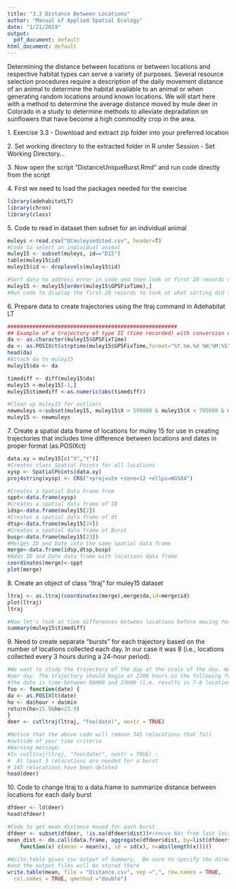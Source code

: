 ---
title: "3.3 Distance Between Locations"
author: "Manual of Applied Spatial Ecology"
date: "1/21/2019"
output: 
  pdf_document: default
html_document: default
---
Determining the distance between locations or between locations and respective habitat types can serve a variety of purposes. Several resource selection procedures require a description of the daily movement distance of an animal to determine the habitat available to an animal or when generating random locations around known locations. We will start here with a method to determine the average distance moved by mule deer in Colorado in a study to determine methods to alleviate depradation on sunflowers that have become a high commodity crop in the area.

1\. Exercise 3.3 - Download and extract zip folder into your preferred location

2\. Set working directory to the extracted folder in R under Session - Set Working Directory...

3\. Now open the script "DistanceUniqueBurst.Rmd" and run code directly from the script

4\. First we need to load the packages needed for the exercise
```{r warning=FALSE,message=FALSE}
library(adehabitatLT)
library(chron)
library(class)
```
5\. Code to read in dataset then subset for an individual animal
```{r}
muleys <-read.csv("DCmuleysedited.csv", header=T)
#Code to select an individual animal
muley15 <- subset(muleys, id=="D15")
table(muley15$id)
muley15$id <- droplevels(muley15$id)

#Sort data to address error in code and then look at first 20 records of data to confirm
muley15 <- muley15[order(muley15$GPSFixTime),]
#Run code to display the first 20 records to look at what sorting did to data

```
6\. Prepare data to create trajectories using the ltraj command in Adehabitat LT
```{r}
######################################################
## Example of a trajectory of type II (time recorded) with conversion of the date to the format POSIX that nNeeds to be done to get proper digits of date into R then POSIXct uses library(chron)
da <- as.character(muley15$GPSFixTime)
da <- as.POSIXct(strptime(muley15$GPSFixTime,format="%Y.%m.%d %H:%M:%S"))
head(da)
#Attach da to muley15
muley15$da <- da

timediff <- diff(muley15$da)
muley15 <-muley15[-1,]
muley15$timediff <-as.numeric(abs(timediff)) 

#Clean up muley15 for outliers
newmuleys <-subset(muley15, muley15$X > 599000 & muley15$X < 705000 & muley15$Y > 4167000 & muley15$timediff < 14401)
muley15 <- newmuleys
```
7\. Create a spatial data frame of locations for muley 15 for use in creating trajectories that includes time difference between locations and dates in proper format (as.POSIXct)
```{r}
data.xy = muley15[c("X","Y")]
#Creates class Spatial Points for all locations
xysp <- SpatialPoints(data.xy)
proj4string(xysp) <- CRS("+proj=utm +zone=12 +ellps=WGS84")

#Creates a Spatial Data Frame from 
sppt<-data.frame(xysp)
#Creates a spatial data frame of ID
idsp<-data.frame(muley15[2])
#Creates a spatial data frame of dt
dtsp<-data.frame(muley15[24])
#Creates a spatial data frame of Burst
busp<-data.frame(muley15[23])
#Merges ID and Date into the same spatial data frame
merge<-data.frame(idsp,dtsp,busp)
#Adds ID and Date data frame with locations data frame
coordinates(merge)<-sppt
plot(merge)
```
8\. Create an object of class "ltraj" for muley15 dataset
```{r}
ltraj <- as.ltraj(coordinates(merge),merge$da,id=merge$id)
plot(ltraj)
ltraj

#Now let's look at time differences between locations before moving forward
summary(muley15$timediff)

```
9\. Need to create separate "bursts" for each trajectory based on the number of locations collected each day. In our case it was 8 (i.e., locations collected every 3 hours during a 24-hour period).
```{r}
#We want to study the trajectory of the day at the scale of the day. We define one trajectory 
#per day. The trajectory should begin at 2200 hours so the following function returns TRUE if
#the date is time between 06H00 and 23H00 (i.e. results in 7-8 locations/day bursts)
foo <- function(date) {
da <- as.POSIXlt(date)
ho <- da$hour + da$min
return(ho>15.9&ho<23.9)
}
deer <- cutltraj(ltraj, "foo(date)", nextr = TRUE)

#Notice that the above code will remove 345 relocations that fall
#outside of your time criteria
#Warning message:
#In cutltraj(ltraj, "foo(date)", nextr = TRUE) :
#  At least 3 relocations are needed for a burst
# 345 relocations have been deleted
head(deer)
```
10\. Code to change ltraj to a data.frame to summarize distance between locations for each daily burst
```{r eval=FALSE}
dfdeer <- ld(deer)
head(dfdeer)

#Code to get mean distance moved for each burst
dfdeer <- subset(dfdeer, !is.na(dfdeer$dist))#remove NAs from last location of a burst
mean_dist <- do.call(data.frame, aggregate(dfdeer$dist, by=list(dfdeer$burst), 
    function(x) c(mean = mean(x), sd = sd(x), n=abs(length(x)))))

#Write.table gives csv output of Summary.  Be sure to specify the directory 
#and the output files will be stored there 
write.table(mean, file = "Distance.csv", sep =",", row.names = TRUE, 
  col.names = TRUE, qmethod ="double")
```
